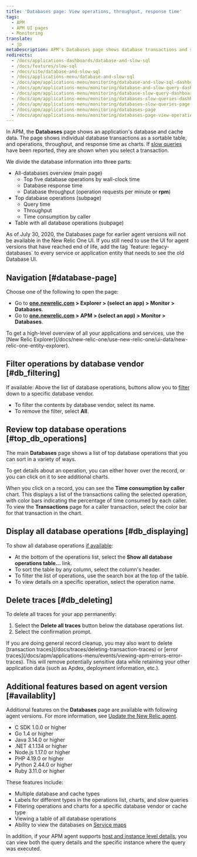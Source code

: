 ```yaml
---
title: 'Databases page: View operations, throughput, response time'
tags:
  - APM
  - APM UI pages
  - Monitoring
translate:
  - jp
metaDescription: APM's Databases page shows database transactions and slow database queries as tables. It also shows operations, throughput, and query time as charts.
redirects:
  - /docs/applications-dashboards/database-and-slow-sql
  - /docs/features/slow-sql
  - /docs/site/database-and-slow-sql
  - /docs/applications-menu/database-and-slow-sql
  - /docs/apm/applications-menu/monitoring/database-and-slow-sql-dashboard
  - /docs/apm/applications-menu/monitoring/database-and-slow-query-dashboard
  - /docs/apm/applications-menu/monitoring/database-slow-query-dashboard
  - /docs/apm/applications-menu/monitoring/databases-slow-queries-dashboard
  - /docs/apm/applications-menu/monitoring/databases-slow-queries-page
  - /docs/apm/applications-menu/monitoring/databases-page
  - /docs/apm/applications-menu/monitoring/databases-page-view-operations-throughput-response-time
---
```


In APM, the **Databases** page shows an application's database and cache data. The page shows individual database transactions as a sortable table, and operations, throughput, and response time as charts. If [slow queries](/docs/apm/applications-menu/monitoring/viewing-slow-query-details) have been reported, they are shown when you select a transaction.

We divide the database information into three parts:

* All-databases overview (main page)
  * Top five database operations by wall-clock time
  * Database response time
  * Database throughput (operation requests per minute or **rpm**)
* Top database operations (subpage)
  * Query time
  * Throughput
  * Time consumption by caller
* Table with all database operations (subpage)

<Callout variant="important">
  As of July 30, 2020, the Databases page for earlier agent versions will not be available in the New Relic One UI. If you still need to use the UI for agent versions that have reached end of life, add the tag `feature: legacy-databases` to every service or application entity that needs to see the old Database UI.
</Callout>

## Navigation [#database-page]

Choose one of the following to open the page:

* Go to **[one.newrelic.com](https://one.newrelic.com) > Explorer > (select an app) > Monitor > Databases**.
* Go to **[one.newrelic.com](https://one.newrelic.com) > APM > (select an app) > Monitor > Databases**.

<Callout variant="tip">
  To get a high-level overview of all your applications and services, use the [New Relic Explorer](/docs/new-relic-one/use-new-relic-one/ui-data/new-relic-one-entity-explorer).
</Callout>

## Filter operations by database vendor [#db_filtering]

If available: Above the list of database operations, buttons allow you to [filter](#availablity) down to a specific database vendor.

* To filter the contents by database vendor, select its name.
* To remove the filter, select **All**.

## Review top database operations [#top_db_operations]

The main **Databases** page shows a list of top database operations that you can sort in a variety of ways.

To get details about an operation, you can either hover over the record, or you can click on it to see additional charts.

When you click on a record, you can see the **Time consumption by caller** chart. This displays a list of the transactions calling the selected operation, with color bars indicating the percentage of time consumed by each caller. To view the **Transactions** page for a caller transaction, select the color bar for that transaction in the chart.

## Display all database operations [#db_displaying]

To show all database operations [if available](#availability):

* At the bottom of the operations list, select the **Show all database operations table...** link.
* To sort the table by any column, select the column's header.
* To filter the list of operations, use the search box at the top of the table.
* To view details on a specific operation, select the operation name.

## Delete traces [#db_deleting]

To delete all traces for your app permanently:

1. Select the **Delete all traces** button below the database operations list.
2. Select the confirmation prompt.

<Callout variant="tip">
  If you are doing general record cleanup, you may also want to delete [transaction traces](/docs/traces/deleting-transaction-traces) or [error traces](/docs/apm/applications-menu/events/viewing-apm-errors-error-traces). This will remove potentially sensitive data while retaining your other application data (such as Apdex, deployment information, etc.).
</Callout>

## Additional features based on agent version [#availablity]

Additional features on the **Databases** page are available with following agent versions. For more information, see [Update the New Relic agent](/docs/agents/manage-apm-agents/installation/update-new-relic-agent).

* C SDK 1.0.0 or higher
* Go 1.4 or higher
* Java 3.14.0 or higher
* .NET 4.1.134 or higher
* Node.js 1.17.0 or higher
* PHP 4.19.0 or higher
* Python 2.44.0 or higher
* Ruby 3.11.0 or higher

These features include:

* Multiple database and cache types
* Labels for different types in the operations list, charts, and slow queries
* Filtering operations and charts for a specific database vendor or cache type
* Viewing a table of all database operations
* Ability to view the databases on [Service maps](/docs/apm/applications-menu/monitoring/service-maps)

In addition, if your APM agent supports [host and instance level details](/docs/apm/applications-menu/features/analyze-database-instance-level-performance-issues), you can view both the query details and the specific instance where the query was executed.
